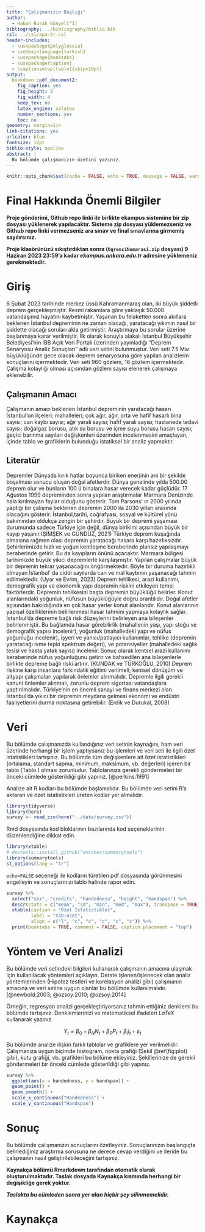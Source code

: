```yaml
---
title: "Çalışmanızın Başlığı"
author: 
  - Hakan Burak Günyel[^1]
bibliography: ../bibliography/biblio.bib
csl: ../csl/apa-tr.csl
header-includes:
  - \usepackage{polyglossia}
  - \setmainlanguage{turkish}
  - \usepackage{booktabs}
  - \usepackage{caption} 
  - \captionsetup[table]{skip=10pt}
output:
  bookdown::pdf_document2:
    fig_caption: yes
    fig_height: 3
    fig_width: 4
    keep_tex: no
    latex_engine: xelatex
    number_sections: yes
    toc: no
geometry: margin=1in
link-citations: yes
urlcolor: blue
fontsize: 12pt
biblio-style: apalike
abstract: |
  Bu bölümde çalışmanızın özetini yazınız.
---
```

```r
knitr::opts_chunk$set(cache = FALSE, echo = TRUE, message = FALSE, warning = FALSE)
```

<!-- ======================================================================= -->
<!-- ============================== NOTLAR ================================= -->
<!-- ======================================================================= -->
[^1]: 21080548, [Github Repo](https://github.com/hakanburakgunyel/Final.git)

# Final Hakkında Önemli Bilgiler

\colorbox{BurntOrange}{GITHUB REPO BAĞLANTINIZI BU DOSYANIN 37. SATIRINA YAZINIZ!}

**Proje gönderimi, Github repo linki ile birlikte ekampus sistemine bir zip dosyası yüklenerek yapılacaktır. Sisteme zip dosyası yüklemezseniz ve Github repo linki vermezseniz ara sınav ve final sınavlarına girmemiş sayılırsınız.**

**Proje klasörünüzü sıkıştırdıktan sonra (`OgrenciNumarasi.zip` dosyası) 9 Haziran 2023 23:59'a kadar *ekampus.ankara.edu.tr* adresine yüklemeniz gerekmektedir.**

\colorbox{WildStrawberry}{Daha fazla bilgi için proje klasöründeki README.md dosyasını okuyunuz.}

# Giriş
6 Şubat 2023 tarihinde merkez üssü Kahramanmaraş olan, iki büyük şiddetli deprem gerçekleşmiştir. Resmi rakamlara göre yaklaşık 50.000 vatandaşımız hayatını kaybetmiştir. Yaşanan bu felaketten sonra akıllara beklenen İstanbul depreminin ne zaman olacağı, yaratacağı
yıkımın nasıl bir şiddette olacağı soruları akla getirmiştir. Araştırmaya bu sorular üzerine
başlanmaya karar verilmiştir. İlk olarak konuyla alakalı İstanbul Büyükşehir Belediyesi’nin
İBB Açık Veri Portalı üzerinden yayınladığı “Deprem Senaryosu Analiz Sonuçları” adlı veri
setini bulunmuştur. Veri seti 7.5 Mw büyüklüğünde gece olacak deprem senaryosuna göre
yapılan analizlerin sonuçlarını içermektedir. Veri seti 960 gözlem, 16 gözlem içermektedir.
Çalışma kolaylığı olması açısından gözlem sayısı elenerek çalışmaya eklenebilir.




## Çalışmanın Amacı
Çalışmanın amacı beklenen İstanbul depreminin yaratacağı hasarı İstanbul’un ilçeleri; mahalleleri; çok ağır, ağır, orta ve hafif hasarlı bina sayısı; can kaybı sayısı; ağır yaralı sayısı;
hafif yaralı sayısı; hastanede tedavi sayısı; doğalgaz borusu, atık su borusu ve içme suyu
borusu hasarı sayısı; geçici barınma sayıları değişkenleri üzerinden incelenmesini amaçlayan,
içinde tablo ve grafiklerin bulunduğu istatiksel bir analiz yapmaktır.

## Literatür 

Depremler Dünyada kırık hatlar boyunca biriken enerjinin ani bir şekilde boşalması sonucu
oluşan doğal afetlerdir. Dünya genelinde yılda 500.00 deprem olur ve bunların 100 ü binalara hasar verecek kadar güçlüdür. 17 Ağustos 1999 depreminden sonra yapılan araştırmalar
Marmara Denizinde hala kırılmayan faylar olduğunu gösterir. Tom Parsons’ ın 2000 yılında
yaptığı bir çalışma beklenen depremin 2000 ila 2030 yılları arasında olacağını gösterir. İstanbul,tarihi, coğrafyası, sosyal ve kültürel yönü bakımından oldukça zengin bir şehirdir. Büyük
bir depremi yaşaması durumunda sadece Türkiye için değil, dünya birikimi açısından büyük
bir kayıp yaşanır.(ŞİMŞEK ve GÜNDÜZ, 2021) Türkiye deprem kuşağında olmasına rağmen
olası depremin yaratacağı hasara karşı hazırlıksızdır. Şehirlerimizde hızlı ve yoğun kentleşme
beraberinde plansız yapılaşmayı beraberinde getirir. Bu da kayıpların önünü açacaktır. Marmara bölgesi tarihimizde büyük yıkıcı depremlerle karşılaşmıştır. Yapılan çalışmalar büyük
bir depremin tekrar yaşanacağını öngörmektedir. Böyle bir duruma hazırlıklı olmayan İstanbul’ da ciddi sayılarda can ve mal kaybının yaşanacağı tahmin edilmektedir. (Uyar ve Evrim,
2023) Deprem tehlikesi, arazi kullanımı, demografik yapı ve ekonomik yapı depremin riskini
etkileyen temel faktörlerdir. Depremin tehlikesini başta depremin büyüklüğü belirler. Konut alanlarındaki yoğunluk, nüfusun büyüklüğüyle doğru orantılıdır. Doğal afetler açısından
bakıldığında en çok hasar yerler konut alanlarıdır. Konut alanlarının yapısal özelliklerinin
belirlenmesi hasar tahmini yapmaya kolaylık sağlar. İstanbul’da depreme bağlı risk düzeylerini belirleyen ana bileşenler belirlenmiştir. Bu bağlamda hasar görebilirlik (mahallenin yaşı,
yapı stoğu ve demografik yapısı incelenir), yoğunluk (mahalledeki yapı ve nüfus yoğunluğu incelenir), işyeri ve yanıcı/patlayıcı kullanımlar, tehlike (depremin yaratacağı ivme tepki
spektrum değeri), ve potansiyeller (mahalledeki sağlık tesisi ve hasta yatak sayısı) incelenir.
Sonuç olarak kentsel arazi kullanımı beraberinde nüfus yoğunluğunu getirir ve bahsedilen ana
bileşenlerle birlikte depreme bağlı riski artırır. (KUNDAK ve TÜRKOĞLU, 2010) Deprem
riskine karşı insanlara farkındalık eğitimi verilmeli; kentsel dönüşüm ve altyapı çalışmaları yapılarak önlemler alınmalıdır. Depremle ilgili gerekli kanuni önlemler alınmalı, zorunlu
deprem sigortası vatandaşlara yaptırılmalıdır. Türkiye’nin en önemli sanayi ve finans merkezi olan İstanbul’da yıkıcı bir depremin meydana gelmesi ekonomi ve endüstri faaliyetlerini
durma noktasına getirebilir. (Erdik ve Durukal, 2008)

# Veri 
Bu bölümde çalışmanızda kullandığınız veri setinin kaynağını, ham veri üzerinde herhangi bir işlem yaptıysanız bu işlemleri ve veri seti ile ilgili özet istatistikleri tartışınız. Bu bölümde tüm değişkenlere ait özet istatistikleri (ortalama, standart sapma, minimum, maksimum, vb. değerleri) içeren bir tablo (Tablo \ref{tab:ozet}) olması zorunludur. Tablolarınıza gerekli göndermeleri bir önceki cümlede gösterildiği gibi yapınız. [@perkins:1991]

Analize ait R kodları bu bölümde başlamalıdır. Bu bölümde veri setini R'a aktaran ve özet istatistikleri üreten kodlar yer almalıdır.

```r
library(tidyverse)
library(here)
survey <- read_csv(here("../data/survey.csv"))
```

Rmd dosyasında kod bloklarının bazılarında kod seçeneklerinin düzenlendiğine dikkat edin. 

```r
library(xtable) 
# devtools::install_github("emraher/summarytools")
library(summarytools)
st_options(lang = "tr")
```

`echo=FALSE` seçeneği ile kodların türetilen pdf dosyasında görünmesini engelleyin ve sonuçlarınızı tablo halinde rapor edin.

```r
survey %>%
  select("sex", "credits", "handedness", "height", "handspan") %>% 
  descr(stats = c("mean", "sd", "min", "med", "max"), transpose = TRUE) %>% 
  xtable(caption = "Özet İstatistikler",
         label = "tab:ozet",
         align = c("l", "c", "c", "c", "c", "c")) %>% 
  print(booktabs = TRUE, comment = FALSE, caption.placement = "top")
```


# Yöntem ve Veri Analizi
Bu bölümde veri setindeki bilgileri kullanarak çalışmanın amacına ulaşmak için kullanılacak yöntemleri açıklayın. Derste işlenen/işlenecek olan analiz yöntemlerinden (Hipotez testleri ve korelasyon analizi gibi) çalışmanın amacına ve veri setine uygun olanlar bu bölümde kullanılmalıdır. [@newbold:2003; @ozsoy:2010; @ozsoy:2014]

Örneğin, regresyon analizi gerçekleştiriyorsanız tahmin ettiğiniz denklemi bu bölümde tartışınız. Denklemlerinizi ve matematiksel ifadeleri $LaTeX$ kullanarak yazınız.

$$
Y_t = \beta_0 + \beta_N N_t + \beta_P P_t + \beta_I I_t + \varepsilon_t
$$

Bu bölümde analize ilişkin farklı tablolar ve grafiklere yer verilmelidir. Çalışmanıza uygun biçimde histogram, nokta grafiği (Şekil \@ref(fig:plot) gibi), kutu grafiği, vb. grafikleri bu bölüme ekleyiniz. Şekillerinize de gerekli göndermeleri bir önceki cümlede gösterildiği gibi yapınız.


```r
survey %>% 
  ggplot(aes(x = handedness, y = handspan)) +
  geom_point() +
  geom_smooth() +
  scale_x_continuous("Handedness") + 
  scale_y_continuous("Handspan")
```


# Sonuç
Bu bölümde çalışmanızın sonuçlarını özetleyiniz. Sonuçlarınızın başlangıçta belirlediğiniz araştırma sorusuna ne derece cevap verdiğini ve ileride bu çalışmanın nasıl geliştirilebileceğini tartışınız.

**Kaynakça bölümü Rmarkdown tarafından otomatik olarak oluşturulmaktadır. Taslak dosyada Kaynakça kısmında herhangi bir değişikliğe gerek yoktur.** 

**_Taslakta bu cümleden sonra yer alan hiçbir şey silinmemelidir._**

\newpage
# Kaynakça {#references}
<div id="refs"></div>

